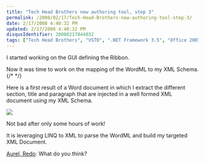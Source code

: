 ```yaml
---
title: "Tech Head Brothers new authoring tool, step 3"
permalink: /2008/02/17/Tech-Head-Brothers-new-authoring-tool-step-3/
date: 2/17/2008 4:40:32 PM
updated: 2/17/2008 4:40:32 PM
disqusIdentifier: 20080217044032
tags: ["Tech Head Brothers", "VSTO", ".NET Framework 3.5", "Office 2007"]
---
```

I started working on the GUI defining the Ribbon.

Now it was time to work on the mapping of the WordML to my XML Schema.
{/* <!-- more --> */}

Here is a first result of a Word document in which I extract the different section, title and paragraph that are injected in a well formed XML document using my XML Schema.

![](http://farm3.static.flickr.com/2129/2270982074_95feb4a007_o_d.jpg) 

Not bad after only some hours of work!

It is leveraging LINQ to XML to parse the WordML and build my targeted XML Document.

<u>Aurel, Redo</u>: What do you think?
